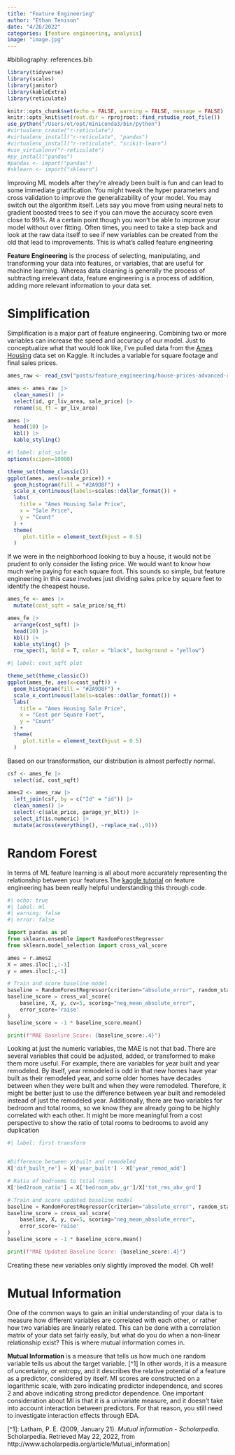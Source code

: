 ```yaml
---
title: "Feature Engineering"
author: "Ethan Tenison"
date: "4/26/2022"
categories: [feature engineering, analysis]
image: "image.jpg"
---
```


#bibliography: references.bib

```r
library(tidyverse)
library(scales)
library(janitor)
library(kableExtra)
library(reticulate)

knitr::opts_chunk$set(echo = FALSE, warning = FALSE, message = FALSE)
knitr::opts_knit$set(root.dir = rprojroot::find_rstudio_root_file())
use_python("/Users/et/opt/miniconda3/bin/python")
#virtualenv_create("r-reticulate")
#virtualenv_install("r-reticulate", "pandas")
#virtualenv_install("r-reticulate", "scikit-learn")
#use_virtualenv("r-reticulate")
#py_install("pandas")
#pandas <- import("pandas")
#sklearn <- import("sklearn")
```

Improving ML models after they're already been built is fun and can lead to some immediate gratification. You might tweak the hyper parameters and cross validation to improve the generalizability of your model. You may switch out the algorithm itself. Lets say you move from using neural nets to gradient boosted trees to see if you can move the accuracy score even close to 99%. At a certain point though you won't be able to improve your model without over fitting. Often times, you need to take a step back and look at the raw data itself to see if new variables can be created from the old that lead to improvements. This is what's called feature engineering

**Feature Engineering** is the process of selecting, manipulating, and transforming your data into features, or variables, that are useful for machine learning. Whereas data cleaning is generally the process of subtracting irrelevant data, feature engineering is a process of addition, adding more relevant information to your data set.

# Simplification

Simplification is a major part of feature engineering. Combining two or more variables can increase the speed and accuracy of our model. Just to conceptualize what that would look like, I've pulled data from the [Ames Housing](https://www.kaggle.com/competitions/house-prices-advanced-regression-techniques/) data set on Kaggle. It includes a variable for square footage and final sales prices.

```r

ames_raw <- read_csv("posts/feature_engineering/house-prices-advanced-regression-techniques/train.csv")

ames <- ames_raw |> 
  clean_names() |> 
  select(id, gr_liv_area, sale_price) |>
  rename(sq_ft = gr_liv_area)

ames |> 
  head(10) |> 
  kbl() |> 
  kable_styling()
```

```r
#| label: plot_sale
options(scipen=10000)

theme_set(theme_classic())
ggplot(ames, aes(x=sale_price)) +
  geom_histogram(fill = "#2A9D8F") + 
  scale_x_continuous(labels=scales::dollar_format()) +
  labs(
    title = "Ames Housing Sale Price",
    x = "Sale Price",
    y = "Count"
  ) +
  theme(
     plot.title = element_text(hjust = 0.5)
  )
```

If we were in the neighborhood looking to buy a house, it would not be prudent to only consider the listing price. We would want to know how much we're paying for each square foot. This sounds so simple, but feature engineering in this case involves just dividing sales price by square feet to identify the cheapest house.

```r

ames_fe <- ames |> 
  mutate(cost_sqft = sale_price/sq_ft)

ames_fe |> 
  arrange(cost_sqft) |> 
  head(10) |> 
  kbl() |> 
  kable_styling() |> 
  row_spec(1, bold = T, color = "black", background = "yellow")

```

```r
#| label: cost_sqft plot

theme_set(theme_classic())
ggplot(ames_fe, aes(x=cost_sqft)) +
  geom_histogram(fill = "#2A9D8F") + 
  scale_x_continuous(labels=scales::dollar_format()) +
  labs(
    title = "Ames Housing Sale Price",
    x = "Cost per Square Foot",
    y = "Count"
  ) +
  theme(
     plot.title = element_text(hjust = 0.5)
  )

```

Based on our transformation, our distribution is almost perfectly normal.

```r

csf <- ames_fe |> 
  select(id, cost_sqft)

ames2 <- ames_raw |> 
  left_join(csf, by = c("Id" = "id")) |> 
  clean_names() |> 
  select(-c(sale_price, garage_yr_blt)) |> 
  select_if(is.numeric) |> 
  mutate(across(everything(), ~replace_na(.,0)))

```

# Random Forest

In terms of ML feature learning is all about more accurately representing the relationship between your features.The [kaggle tutorial](https://www.kaggle.com/code/ryanholbrook/what-is-feature-engineering) on feature engineering has been really helpful understanding this through code.

```python
#| echo: true
#| label: ml
#| warning: false
#| error: false

import pandas as pd
from sklearn.ensemble import RandomForestRegressor
from sklearn.model_selection import cross_val_score

ames = r.ames2
X = ames.iloc[:,:-1]
y = ames.iloc[:,-1]

# Train and score baseline model
baseline = RandomForestRegressor(criterion="absolute_error", random_state=0)
baseline_score = cross_val_score(
    baseline, X, y, cv=5, scoring="neg_mean_absolute_error",
    error_score='raise'
)
baseline_score = -1 * baseline_score.mean()

print(f"MAE Baseline Score: {baseline_score:.4}")
```

Looking at just the numeric variables, the MAE is not that bad. There are several variables that could be adjusted, added, or transformed to make them more useful. For example, there are variables for year built and year remodeled. By itself, year remodeled is odd in that new homes have year built as their remodeled year, and some older homes have decades between when they were built and when they were remodeled. Therefore, it might be better just to use the difference between year built and remodeled instead of just the remodeled year. Additionally, there are two variables for bedroom and total rooms, so we know they are already going to be highly correlated with each other. It might be more meaningful from a cost perspective to show the ratio of total rooms to bedrooms to avoid any duplication

```python
#| label: first transform


#Difference between yrbuilt and remodeled
X['dif_built_re'] = X['year_built'] - X['year_remod_add']

# Ratio of bedrooms to total rooms
X['bed2room_ratio'] = X['bedroom_abv_gr']/X['tot_rms_abv_grd']

# Train and score updated baseline model
baseline = RandomForestRegressor(criterion="absolute_error", random_state=0)
baseline_score = cross_val_score(
    baseline, X, y, cv=5, scoring="neg_mean_absolute_error",
    error_score='raise'
)
baseline_score = -1 * baseline_score.mean()

print(f"MAE Updated Baseline Score: {baseline_score:.4}")
```

Creating these new variables only slightly improved the model. Oh well!

# Mutual Information

One of the common ways to gain an initial understanding of your data is to measure how different variables are correlated with each other, or rather how two variables are linearly related. This can be done with a correlation matrix of your data set fairly easily, but what do you do when a non-linear relationship exist? This is where mutual information comes in.

**Mutual Information** is a measure that tells us how much one random variable tells us about the target variable. \[\^1\] In other words, it is a measure of uncertainty, or entropy, and it describes the relative potential of a feature as a predictor, considered by itself. MI scores are constructed on a logarithmic scale, with zero indicating predictor independence, and scores 2 and above indicating strong predictor dependence. One important consideration about MI is that it is a univariate measure, and it doesn't take into account interaction between predictors. For that reason, you still need to investigate interaction effects through EDA.

\[\^1\]: Latham, P. E. (2009, January 21). *Mutual information - Scholarpedia*. Scholarpedia. Retrieved May 22, 2022, from http://www.scholarpedia.org/article/Mutual_information\]
